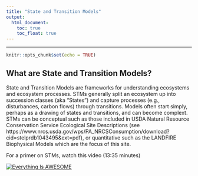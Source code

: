 ```yaml
---
title: "State and Transition Models"
output:
  html_document:
    toc: true
    toc_float: true
---
```

----

```r
knitr::opts_chunk$set(echo = TRUE)
```

## What are State and Transition Models?
State and Transition Models are frameworks for understanding ecosystems and ecosystem processes.  STMs generally split an ecosystem up into succession classes (aka "States") and capture processes (e.g., disturbances, carbon flows) through transitions.  Models often start simply, perhaps as a drawing of states and transitions, and can become complext.  STMs can be conceptual such as those included in USDA Natural Resource Conservation Service Ecological Site Descriptions (see https://www.nrcs.usda.gov/wps/PA_NRCSConsumption/download?cid=stelprdb1043495&ext=pdf), or quantitative such as the LANDFIRE Biophysical Models which are the focus of this site.

For a primer on STMs, watch this video (13:35 minutes)
<br>

[![Everything Is AWESOME](https://img.youtube.com/vi/StTqXEQ2l-Y/0.jpg)](https://www.youtube.com/watch?v=ORoyBqogZFs "Everything Is AWESOME")


